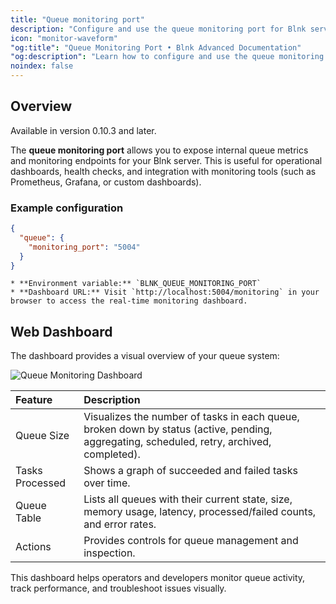 ```yaml
---
title: "Queue monitoring port"
description: "Configure and use the queue monitoring port for Blnk server metrics."
icon: "monitor-waveform"
"og:title": "Queue Monitoring Port • Blnk Advanced Documentation"
"og:description": "Learn how to configure and use the queue monitoring port in Blnk for real-time queue metrics and dashboard monitoring."
noindex: false
---
```



## Overview

<Info>Available in version 0.10.3 and later.</Info>

The **queue monitoring port** allows you to expose internal queue metrics and monitoring endpoints for your Blnk server. This is useful for operational dashboards, health checks, and integration with monitoring tools (such as Prometheus, Grafana, or custom dashboards).

### Example configuration

```json blnk.json
{
  "queue": {
    "monitoring_port": "5004"
  }
}
```

    * **Environment variable:** `BLNK_QUEUE_MONITORING_PORT`
    * **Dashboard URL:** Visit `http://localhost:5004/monitoring` in your browser to access the real-time monitoring dashboard.

## Web Dashboard

The dashboard provides a visual overview of your queue system:

<Frame caption="Queue Monitoring Dashboard">
  <img src="/images/queue-monitoring-dashboard.png" alt="Queue Monitoring Dashboard" />
</Frame>

| Feature | Description |
| :--- | :--- |
| Queue Size | Visualizes the number of tasks in each queue, broken down by status (active, pending, aggregating, scheduled, retry, archived, completed). |
| Tasks Processed | Shows a graph of succeeded and failed tasks over time. |
| Queue Table | Lists all queues with their current state, size, memory usage, latency, processed/failed counts, and error rates. |
| Actions | Provides controls for queue management and inspection. |

This dashboard helps operators and developers monitor queue activity, track performance, and troubleshoot issues visually.



<NeedHelp /> 